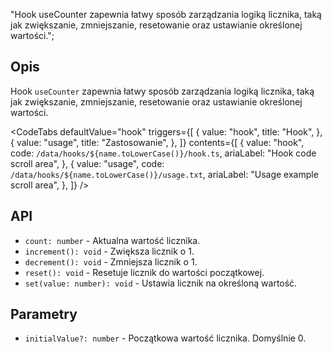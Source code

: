   "Hook useCounter zapewnia łatwy sposób zarządzania logiką licznika, taką jak zwiększanie, zmniejszanie, resetowanie oraz ustawianie określonej wartości.";


<Heading title={name} color={roughNotationColor} />

## Opis

Hook `useCounter` zapewnia łatwy sposób zarządzania logiką licznika, taką jak zwiększanie, zmniejszanie, resetowanie oraz ustawianie określonej wartości.

<Separator className="my-5" aria-hidden="true" />

<CodeTabs
  defaultValue="hook"
  triggers={[
    {
      value: "hook",
      title: "Hook",
    },
    {
      value: "usage",
      title: "Zastosowanie",
    },
  ]}
  contents={[
    {
      value: "hook",
      code: `/data/hooks/${name.toLowerCase()}/hook.ts`,
      ariaLabel: "Hook code scroll area",
    },
    {
      value: "usage",
      code: `/data/hooks/${name.toLowerCase()}/usage.txt`,
      ariaLabel: "Usage example scroll area",
    },
  ]}
/>

## API

- `count: number` - Aktualna wartość licznika.
- `increment(): void` - Zwiększa licznik o 1.
- `decrement(): void` - Zmniejsza licznik o 1.
- `reset(): void` - Resetuje licznik do wartości początkowej.
- `set(value: number): void` - Ustawia licznik na określoną wartość.

## Parametry

- `initialValue?: number` - Początkowa wartość licznika. Domyślnie 0.
